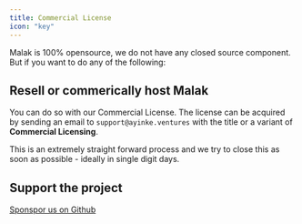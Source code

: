 ```yaml
---
title: Commercial License
icon: "key"
---
```


Malak is 100% opensource, we do not have any closed source component. But if you want to do any of the following:

## Resell or commerically host Malak

You can do so with our Commercial License. The license can be acquired by sending an email to `support@ayinke.ventures` with the title
or a variant of **Commercial Licensing**.

This is an extremely straight forward process and we try to close this as
soon as possible - ideally in single digit days.

## Support the project

[Sponspor us on Github](https://github.com/sponsors/adelowo)
